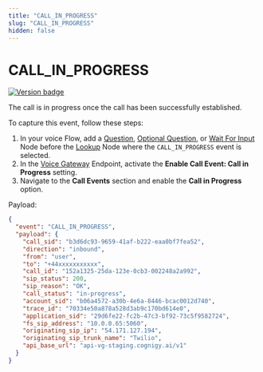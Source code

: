 ```yaml
---
title: "CALL_IN_PROGRESS"
slug: "CALL_IN_PROGRESS"
hidden: false
---
```


# CALL_IN_PROGRESS

<a href="Added"><img src="https://img.shields.io/badge/Added_in-v4.90-blue" alt="Version badge" /></a>

The call is in progress once the call has been successfully established.

To capture this event, follow these steps:

1. In your voice Flow, add a [Question](../../../ai/build/node-reference/basic/question.mdx),
   [Optional Question](../../../ai/build/node-reference/basic/optional-question.mdx),
   or [Wait For Input](../../../ai/build/node-reference/logic/wait-for-input.mdx) Node before the [Lookup](../../../ai/build/node-reference/logic/lookup.mdx) Node
   where the `CALL_IN_PROGRESS` event is selected.
2. In the [Voice Gateway](../../../ai/deploy/endpoint-reference/voice-gateway.mdx) Endpoint, activate the **Enable Call Event: Call in Progress** setting.
3. Navigate to the **Call Events** section and enable the **Call in Progress** option.

Payload:

```json
{
  "event": "CALL_IN_PROGRESS",
  "payload": {
    "call_sid": "b3d6dc93-9659-41af-b222-eaa0bf7fea52",
    "direction": "inbound",
    "from": "user",
    "to": "+44xxxxxxxxxxx",
    "call_id": "152a1325-25da-123e-0cb3-002248a2a992",
    "sip_status": 200,
    "sip_reason": "OK",
    "call_status": "in-progress",
    "account_sid": "b06a4572-a30b-4e6a-8446-bcac0012d740",
    "trace_id": "70334e50a878a528d3ab9c170bd614e0",
    "application_sid": "29d6fe22-fc2b-47c3-bf92-73c5f9582724",
    "fs_sip_address": "10.0.0.65:5060",
    "originating_sip_ip": "54.171.127.194",
    "originating_sip_trunk_name": "Twilio",
    "api_base_url": "api-vg-staging.cognigy.ai/v1"
  }
}
```